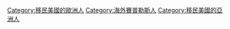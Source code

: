 [[Category:移民美國的歐洲人|Category:移民美國的歐洲人]]
[[Category:海外賽普勒斯人|Category:海外賽普勒斯人]]
[[Category:移民美國的亞洲人|Category:移民美國的亞洲人]]